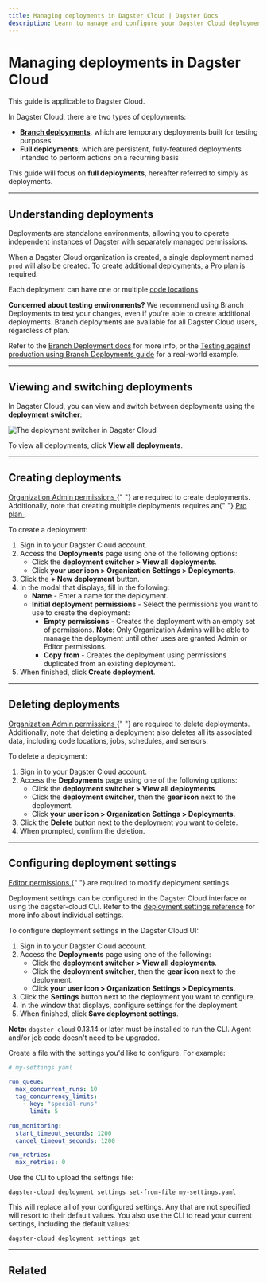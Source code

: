 ```yaml
---
title: Managing deployments in Dagster Cloud | Dagster Docs
description: Learn to manage and configure your Dagster Cloud deployments.
---
```


# Managing deployments in Dagster Cloud

<Note>This guide is applicable to Dagster Cloud.</Note>

In Dagster Cloud, there are two types of deployments:

- [**Branch deployments**](/dagster-cloud/managing-deployments/branch-deployments), which are temporary deployments built for testing purposes
- **Full deployments**, which are persistent, fully-featured deployments intended to perform actions on a recurring basis

This guide will focus on **full deployments**, hereafter referred to simply as deployments.

---

## Understanding deployments

Deployments are standalone environments, allowing you to operate independent instances of Dagster with separately managed permissions.

When a Dagster Cloud organization is created, a single deployment named `prod` will also be created. To create additional deployments, a [Pro plan](https://dagster.io/pricing) is required.

Each deployment can have one or multiple [code locations](/dagster-cloud/managing-deployments/code-locations).

**Concerned about testing environments?** We recommend using Branch Deployments to test your changes, even if you're able to create additional deployments. Branch deployments are available for all Dagster Cloud users, regardless of plan.

Refer to the [Branch Deployment docs](/dagster-cloud/managing-deployments/branch-deployments) for more info, or the [Testing against production using Branch Deployments guide](/guides/dagster/branch_deployments) for a real-world example.

---

## Viewing and switching deployments

In Dagster Cloud, you can view and switch between deployments using the **deployment switcher**:

<Image
alt="The deployment switcher in Dagster Cloud"
src="/images/dagster-cloud/developing-testing/deployments/deployment-switcher.png"
width={660}
height={207}
/>

To view all deployments, click **View all deployments**.

---

## Creating deployments

<Note>
  <a href="/dagster-cloud/account/managing-users#understanding-user-permissions">
    Organization Admin permissions
  </a>{" "}
  are required to create deployments. Additionally, note that creating multiple
  deployments requires an{" "}
  <a href="https://dagster.io/pricing" target="new">
    Pro plan
  </a>
  .
</Note>

To create a deployment:

1. Sign in to your Dagster Cloud account.
2. Access the **Deployments** page using one of the following options:
   - Click the **deployment switcher > View all deployments**.
   - Click **your user icon > Organization Settings > Deployments**.
3. Click the **+ New deployment** button.
4. In the modal that displays, fill in the following:
   - **Name** - Enter a name for the deployment.
   - **Initial deployment permissions** - Select the permissions you want to use to create the deployment:
     - **Empty permissions** - Creates the deployment with an empty set of permissions. **Note**: Only Organization Admins will be able to manage the deployment until other uses are granted Admin or Editor permissions.
     - **Copy from** - Creates the deployment using permissions duplicated from an existing deployment.
5. When finished, click **Create deployment**.

---

## Deleting deployments

<Note>
  <a href="/dagster-cloud/account/managing-users#understanding-user-permissions">
    Organization Admin permissions
  </a>{" "}
  are required to delete deployments. Additionally, note that deleting a
  deployment also deletes all its associated data, including code locations,
  jobs, schedules, and sensors.
</Note>

To delete a deployment:

1. Sign in to your Dagster Cloud account.
2. Access the **Deployments** page using one of the following options:
   - Click the **deployment switcher > View all deployments**.
   - Click the **deployment switcher**, then the **gear icon** next to the deployment.
   - Click **your user icon > Organization Settings > Deployments**.
3. Click the **Delete** button next to the deployment you want to delete.
4. When prompted, confirm the deletion.

---

## Configuring deployment settings

<Note>
  <a href="/dagster-cloud/account/managing-users#understanding-user-permissions">
    Editor permissions
  </a>{" "}
  are required to modify deployment settings.
</Note>

Deployment settings can be configured in the Dagster Cloud interface or using the dagster-cloud CLI. Refer to the [deployment settings reference](/dagster-cloud/managing-deployments/deployment-settings-reference) for more info about individual settings.

<TabGroup>
  <TabItem name="Dagster Cloud">
   To configure deployment settings in the Dagster Cloud UI:

   <ol>
    <li>Sign in to your Dagster Cloud account.</li>
    <li>Access the <strong>Deployments</strong> page using one of the following:
     <ul>
      <li>Click the <strong>deployment switcher > View all deployments</strong>.</li>
      <li>Click the <strong>deployment switcher</strong>, then the <strong>gear icon</strong> next to the deployment.</li>
      <li>Click <strong>your user icon > Organization Settings > Deployments</strong>.</li>
     </ul>
    </li>
    <li>Click the <strong>Settings</strong> button next to the deployment you want to configure.</li>
    <li>In the window that displays, configure settings for the deployment.</li>
    <li>When finished, click <strong>Save deployment settings</strong>.</li>
   </ol>
  </TabItem>
  <TabItem name="dagster-cloud CLI">
<Note>
<strong>Note:</strong> <code>dagster-cloud</code> 0.13.14 or later must be installed to run the CLI. Agent and/or job code doesn't need to be upgraded.
</Note>

Create a file with the settings you'd like to configure. For example:

```yaml
# my-settings.yaml

run_queue:
  max_concurrent_runs: 10
  tag_concurrency_limits:
    - key: "special-runs"
      limit: 5

run_monitoring:
  start_timeout_seconds: 1200
  cancel_timeout_seconds: 1200

run_retries:
  max_retries: 0
```

Use the CLI to upload the settings file:

```shell
dagster-cloud deployment settings set-from-file my-settings.yaml
```

This will replace all of your configured settings. Any that are not specified will resort to their default values. You also use the CLI to read your current settings, including the default values:

```shell
dagster-cloud deployment settings get
```

  </TabItem>
</TabGroup>

---

## Related

<ArticleList>
  <ArticleListItem
    title="Dagster Cloud deployment settings reference"
    href="/dagster-cloud/managing-deployments/deployment-settings-reference"
  ></ArticleListItem>
  <ArticleListItem
    title="Managing code locations in Dagster Cloud"
    href="/dagster-cloud/managing-deployments/code-locations"
  ></ArticleListItem>
  <ArticleListItem
    title="Branch Deployments in Dagster Cloud"
    href="/dagster-cloud/managing-deployments/branch-deployments"
  ></ArticleListItem>
  <ArticleListItem
    title="Testing against production using Branch Deployments"
    href="/guides/dagster/branch_deployments"
  ></ArticleListItem>
  <ArticleListItem
    title="Using the dagster-cloud CLI"
    href="/dagster-cloud/managing-deployments/dagster-cloud-cli"
  ></ArticleListItem>
  <ArticleListItem
    title="Managing users in Dagster Cloud"
    href="/dagster-cloud/account/managing-users"
  ></ArticleListItem>
</ArticleList>
